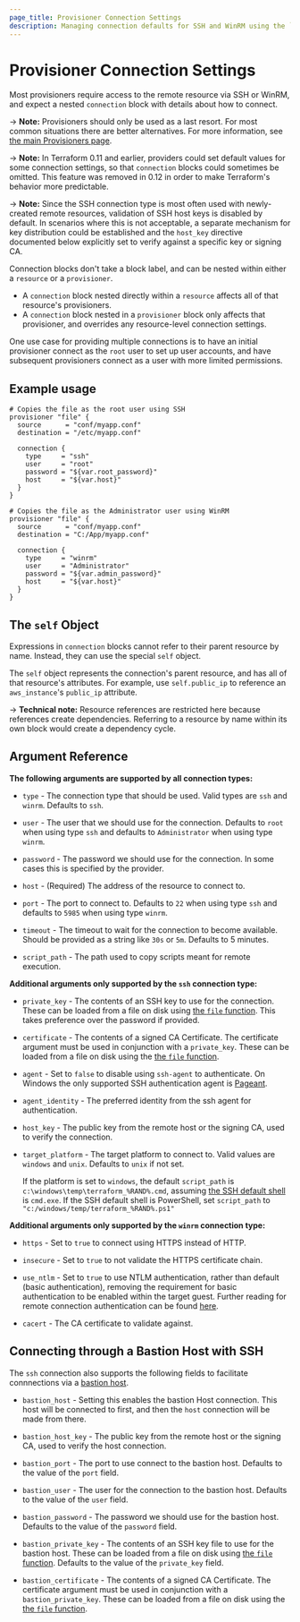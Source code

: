```yaml
---
page_title: Provisioner Connection Settings
description: Managing connection defaults for SSH and WinRM using the `connection` block.
---
```


# Provisioner Connection Settings

Most provisioners require access to the remote resource via SSH or WinRM, and
expect a nested `connection` block with details about how to connect.

-> **Note:** Provisioners should only be used as a last resort. For most
common situations there are better alternatives. For more information, see
[the main Provisioners page](/language/resources/provisioners/).

-> **Note:** In Terraform 0.11 and earlier, providers could set default values
for some connection settings, so that `connection` blocks could sometimes be
omitted. This feature was removed in 0.12 in order to make Terraform's behavior
more predictable.

-> **Note:** Since the SSH connection type is most often used with
newly-created remote resources, validation of SSH host keys is disabled by
default. In scenarios where this is not acceptable, a separate mechanism for
key distribution could be established and the `host_key` directive documented
below explicitly set to verify against a specific key or signing CA.

Connection blocks don't take a block label, and can be nested within either a
`resource` or a `provisioner`.

- A `connection` block nested directly within a `resource` affects all of
  that resource's provisioners.
- A `connection` block nested in a `provisioner` block only affects that
  provisioner, and overrides any resource-level connection settings.

One use case for providing multiple connections is to have an initial
provisioner connect as the `root` user to set up user accounts, and have
subsequent provisioners connect as a user with more limited permissions.

## Example usage

```hcl
# Copies the file as the root user using SSH
provisioner "file" {
  source      = "conf/myapp.conf"
  destination = "/etc/myapp.conf"

  connection {
    type     = "ssh"
    user     = "root"
    password = "${var.root_password}"
    host     = "${var.host}"
  }
}

# Copies the file as the Administrator user using WinRM
provisioner "file" {
  source      = "conf/myapp.conf"
  destination = "C:/App/myapp.conf"

  connection {
    type     = "winrm"
    user     = "Administrator"
    password = "${var.admin_password}"
    host     = "${var.host}"
  }
}
```

## The `self` Object

Expressions in `connection` blocks cannot refer to their parent resource by
name. Instead, they can use the special `self` object.

The `self` object represents the connection's parent resource, and has all of
that resource's attributes. For example, use `self.public_ip` to reference an
`aws_instance`'s `public_ip` attribute.

-> **Technical note:** Resource references are restricted here because
references create dependencies. Referring to a resource by name within its own
block would create a dependency cycle.

## Argument Reference

**The following arguments are supported by all connection types:**

- `type` - The connection type that should be used. Valid types are `ssh` and `winrm`.
  Defaults to `ssh`.

- `user` - The user that we should use for the connection.
  Defaults to `root` when using type `ssh` and defaults to `Administrator` when using type `winrm`.

- `password` - The password we should use for the connection. In some cases this is
  specified by the provider.

- `host` - (Required) The address of the resource to connect to.

- `port` - The port to connect to.
  Defaults to `22` when using type `ssh` and defaults to `5985` when using type `winrm`.

- `timeout` - The timeout to wait for the connection to become available. Should be provided as a string like `30s` or `5m`.
  Defaults to 5 minutes.

- `script_path` - The path used to copy scripts meant for remote execution.

**Additional arguments only supported by the `ssh` connection type:**

- `private_key` - The contents of an SSH key to use for the connection. These can
  be loaded from a file on disk using
  [the `file` function](/language/functions/file). This takes
  preference over the password if provided.

- `certificate` - The contents of a signed CA Certificate. The certificate argument must be
  used in conjunction with a `private_key`. These can
  be loaded from a file on disk using the [the `file` function](/language/functions/file).

- `agent` - Set to `false` to disable using `ssh-agent` to authenticate. On Windows the
  only supported SSH authentication agent is
  [Pageant](http://the.earth.li/~sgtatham/putty/0.66/htmldoc/Chapter9.html#pageant).

- `agent_identity` - The preferred identity from the ssh agent for authentication.

- `host_key` - The public key from the remote host or the signing CA, used to
  verify the connection.
- `target_platform` - The target platform to connect to. Valid values are `windows` and `unix`. Defaults to `unix` if not set.

  If the platform is set to `windows`, the default `script_path` is `c:\windows\temp\terraform_%RAND%.cmd`, assuming [the SSH default shell](https://docs.microsoft.com/en-us/windows-server/administration/openssh/openssh_server_configuration#configuring-the-default-shell-for-openssh-in-windows) is `cmd.exe`. If the SSH default shell is PowerShell, set `script_path` to `"c:/windows/temp/terraform_%RAND%.ps1"`

**Additional arguments only supported by the `winrm` connection type:**

- `https` - Set to `true` to connect using HTTPS instead of HTTP.

- `insecure` - Set to `true` to not validate the HTTPS certificate chain.

- `use_ntlm` - Set to `true` to use NTLM authentication, rather than default (basic authentication), removing the requirement for basic authentication to be enabled within the target guest. Further reading for remote connection authentication can be found [here](<https://msdn.microsoft.com/en-us/library/aa384295(v=vs.85).aspx>).

- `cacert` - The CA certificate to validate against.

<a id="bastion"></a>

## Connecting through a Bastion Host with SSH

The `ssh` connection also supports the following fields to facilitate connnections via a
[bastion host](https://en.wikipedia.org/wiki/Bastion_host).

- `bastion_host` - Setting this enables the bastion Host connection. This host
  will be connected to first, and then the `host` connection will be made from there.

- `bastion_host_key` - The public key from the remote host or the signing CA,
  used to verify the host connection.

- `bastion_port` - The port to use connect to the bastion host. Defaults to the
  value of the `port` field.

- `bastion_user` - The user for the connection to the bastion host. Defaults to
  the value of the `user` field.

- `bastion_password` - The password we should use for the bastion host.
  Defaults to the value of the `password` field.

- `bastion_private_key` - The contents of an SSH key file to use for the bastion
  host. These can be loaded from a file on disk using
  [the `file` function](/language/functions/file).
  Defaults to the value of the `private_key` field.

- `bastion_certificate` - The contents of a signed CA Certificate. The certificate argument
  must be used in conjunction with a `bastion_private_key`. These can be loaded from
  a file on disk using the [the `file` function](/language/functions/file).
